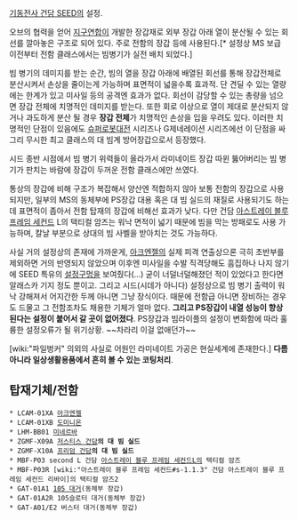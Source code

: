 [[기동전사 건담 SEED]]의 설정.

오브의 협력을 얻어 [[지구연합]]이 개발한 장갑재로 외부 장갑 아래 열이 분산될 수 있는 회선를 깔아놓은 구조로 되어 있다. 주로 전함의 장갑 등에 사용된다.[* 설정상 MS 보급 이전부터 전함 클래스에서는 빔병기가 실전 배치 되었다.]

빔 병기의 데미지를 받는 순간, 빔의 열을 장갑 아래에 배열된 회선를 통해 장갑전체로 분산시켜서 손상을 줄이는게 가능하며 표면적이 넓을수록 효과적. 단 견딜 수 있는 열량에는 한계가 있고 미사일 등의 공격엔 효과가 없다. 회선이 감당할 수 있는 총량을 넘으면 장갑 전체에 치명적인 데미지를 받는다. 또한 회로 이상으로 열이 제대로 분산되지 않거나 과도하게 분산 될 경우 '''장갑 전체'''가 치명적인 손상을 입을 우려도 있다. 이러한 치명적인 단점이 있음에도 [[슈퍼로봇대전]] 시리즈나 G제네레이션 시리즈에선 이 단점을 싸그리 무시한 최고 클래스의 대 빔계 방어장갑으로서 등장했다.

시드 종반 시점에서 빔 병기 위력들이 올라가서 라미네이트 장갑 따윈 뚫어버리는 빔 병기가 판치는 바람에 장갑이 두꺼운 전함 클래스에만 쓰였다. 

통상의 장갑에 비해 구조가 복잡해서 양산엔 적합하지 않아 보통 전함의 장갑으로 사용되지만, 일부의 MS의 동체부에 PS장갑 대용 혹은 대 빔 실드의 재질로 사용되기도 하는데 표면적이 좁아서 전함 탑재의 장갑에 비해선 효과가 낮다. 다만 건담 [[아스트레이 블루 프레임 세컨드]] L의 택티컬 암즈는 워낙 면적이 넓기 때문에 빔을 막는 방패로도 사용 가능하며, 칼날 부분으로 상대의 빔 사벨을 받아치는 것도 가능하다.

사실 거의 설정상의 존재에 가까운게, [[아크엔젤]]의 실제 피격 연출상으론 극히 초반부를 제외하면 거의 반영되지 않았으며 이후엔 미사일을 수발 직격당해도 흠집하나 나지 않기에 SEED 특유의 [[설정구멍]]을 보여줬다(…) 굳이 너덜너덜해졌던 적이 있었다고 한다면 알래스카 기지 정도 뿐이고. 그리고 시드(시데가 아니다) 설정상으로 빔 병기 출력이 워낙 강해져서 어지간한 두께 아니면 그냥 장식이다. 때문에 전함급 아니면 장비하는 경우도 드물고 그 전함조차도 채용한 기체가 얼마 없다. '''그리고 PS장갑이 내열 성능이 향상된다는 설정이 붙어서 갈 곳이 없어졌다'''. PS장갑과 빔라이플의 설정이 변화함에 따라 훌륭한 설정오류가 될 위기상황. ~~차라리 이걸 없애던가~~

[wiki:"파일벙커" 의외의 사실로 어원인 라미네이트 가공은 현실세계에 존재한다.] '''다름아니라 일상생활용품에서 흔히 볼 수 있는 코팅처리'''.

== 탑재기체/전함 ==
 * LCAM-01XA [[아크엔젤]]
 * LCAM-01XB [[도미니온]] 
 * LHM-BB01 [[미네르바]]
 * ZGMF-X09A [[저스티스 건담]]'''의 대 빔 실드'''
 * ZGMF-X10A [[프리덤 건담]]'''의 대 빔 실드'''
 * MBF-P03 second L 건담 [[아스트레이 블루 프레임 세컨드]]L의 택티컬 암즈
 * MBF-P03R [wiki:"아스트레이 블루 프레임 세컨드#s-1.1.3" 건담 아스트레이 블루 프레임 세컨드 리바이]의 택티컬 암즈2
 * GAT-01A1 [[105 대거]](동체부 장갑)
 * GAT-01A2R 105슬로터 대거(동체부 장갑)
 * GAT-A01/E2 버스터 대거(동체부 장갑)

